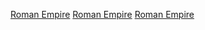 {{estcatCountry|11|6|羅馬帝國|Roman Empire}}

[[Category:116年非洲建立|Roman Empire]]
[[Category:116年亞洲建立|Roman Empire]]
[[Category:116年歐洲建立|Roman Empire]]